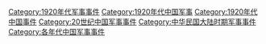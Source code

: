 [[Category:1920年代军事事件|Category:1920年代军事事件]]
[[Category:1920年代中国军事|Category:1920年代中国军事]]
[[Category:1920年代中国事件|Category:1920年代中国事件]]
[[Category:20世纪中国军事事件|Category:20世纪中国军事事件]]
[[Category:中华民国大陆时期军事事件|Category:中华民国大陆时期军事事件]]
[[Category:各年代中国军事事件|Category:各年代中国军事事件]]